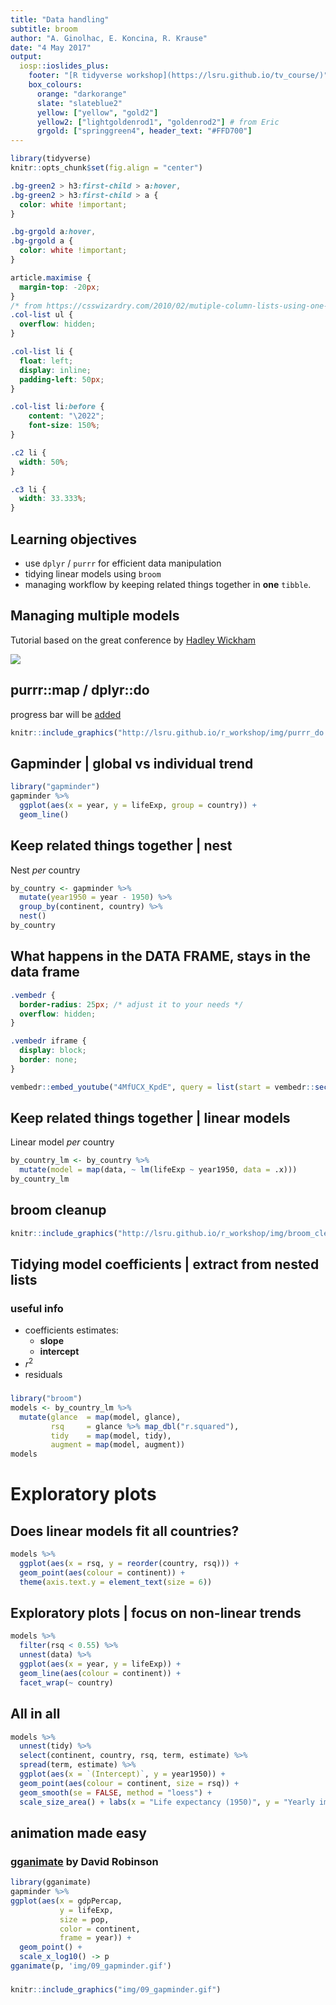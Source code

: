 ```yaml
---
title: "Data handling"
subtitle: broom
author: "A. Ginolhac, E. Koncina, R. Krause"
date: "4 May 2017"
output:
  iosp::ioslides_plus:
    footer: "[R tidyverse workshop](https://lsru.github.io/tv_course/)"
    box_colours:
      orange: "darkorange"
      slate: "slateblue2"
      yellow: ["yellow", "gold2"]
      yellow2: ["lightgoldenrod1", "goldenrod2"] # from Eric
      grgold: ["springgreen4", header_text: "#FFD700"]
---
```


```r
library(tidyverse)
knitr::opts_chunk$set(fig.align = "center")
```


```css
.bg-green2 > h3:first-child > a:hover,
.bg-green2 > h3:first-child > a {
  color: white !important;
}

.bg-grgold a:hover,
.bg-grgold a {
  color: white !important;
}

article.maximise {
  margin-top: -20px;
}
/* from https://csswizardry.com/2010/02/mutiple-column-lists-using-one-ul/ */
.col-list ul {
  overflow: hidden;
}

.col-list li {
  float: left;
  display: inline;
  padding-left: 50px;
}

.col-list li:before {
    content: "\2022";
    font-size: 150%;
}

.c2 li {
  width: 50%;
}

.c3 li {
  width: 33.333%;
}
```

## Learning objectives {.vs2}

- use `dplyr` / `purrr` for efficient data manipulation
- tidying linear models using `broom` 
- managing workflow by keeping related things together in **one** `tibble`. 


## Managing multiple models

Tutorial based on the great conference by [Hadley Wickham][1]

![](http://lsru.github.io/r_workshop/img/hadley_purrr.png)

[1]:https://www.youtube.com/watch?v=rz3_FDVt9eg

## purrr::map / dplyr::do {.vs2}

progress bar will be [added](https://github.com/hadley/purrr/issues/149)

```r
knitr::include_graphics("http://lsru.github.io/r_workshop/img/purrr_do.png")
```



## Gapminder | global vs individual trend
```r
library("gapminder")
gapminder %>%
  ggplot(aes(x = year, y = lifeExp, group = country)) +
  geom_line()
```

## Keep related things together | nest

Nest _per_ country
```r
by_country <- gapminder %>%
  mutate(year1950 = year - 1950) %>%
  group_by(continent, country) %>%
  nest()
by_country
```

## What happens in the DATA FRAME, stays in the data frame {.vs2}

```css
.vembedr {
  border-radius: 25px; /* adjust it to your needs */
  overflow: hidden;
}

.vembedr iframe {
  display: block;
  border: none;
}
```

```r
vembedr::embed_youtube("4MfUCX_KpdE", query = list(start = vembedr::secs("15m43s"), end = vembedr::secs("16m01s"))) %>% htmltools::div(class = "vembedr")
```



## Keep related things together | linear models

Linear model _per_ country
```r
by_country_lm <- by_country %>%
  mutate(model = map(data, ~ lm(lifeExp ~ year1950, data = .x)))
by_country_lm
```

## broom cleanup

```r
knitr::include_graphics("http://lsru.github.io/r_workshop/img/broom_cleanup.png")
```

## Tidying model coefficients | extract from nested lists

### useful info {.box .col-3 .bg-green}
- coefficients estimates:
    + **slope**
    + **intercept**
- $r^2$ 
- residuals

### {.col-9}
```r
library("broom")
models <- by_country_lm %>%
  mutate(glance  = map(model, glance),
         rsq     = glance %>% map_dbl("r.squared"),
         tidy    = map(model, tidy),
         augment = map(model, augment))
models
```

# Exploratory plots

## Does linear models fit all countries?

```r
models %>%
  ggplot(aes(x = rsq, y = reorder(country, rsq))) +
  geom_point(aes(colour = continent)) +
  theme(axis.text.y = element_text(size = 6))
```

## Exploratory plots | focus on non-linear trends

```r
models %>%
  filter(rsq < 0.55) %>%
  unnest(data) %>%
  ggplot(aes(x = year, y = lifeExp)) +
  geom_line(aes(colour = continent)) +
  facet_wrap(~ country)
```



## All in all

```r
models %>%
  unnest(tidy) %>%
  select(continent, country, rsq, term, estimate) %>%
  spread(term, estimate) %>%
  ggplot(aes(x = `(Intercept)`, y = year1950)) +
  geom_point(aes(colour = continent, size = rsq)) +
  geom_smooth(se = FALSE, method = "loess") +
  scale_size_area() + labs(x = "Life expectancy (1950)", y = "Yearly improvement")
```


## animation made easy

### [gganimate](https://github.com/dgrtwo/gganimate) by David Robinson {.box-6 .bg-cobalt}
```r
library(gganimate)
gapminder %>%
ggplot(aes(x = gdpPercap, 
           y = lifeExp,
           size = pop, 
           color = continent,
           frame = year)) +
  geom_point() +
  scale_x_log10() -> p
gganimate(p, 'img/09_gapminder.gif')
```

### {.col-6}

```r
knitr::include_graphics("img/09_gapminder.gif")
```





